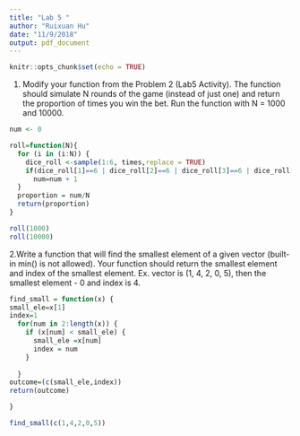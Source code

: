```yaml
---
title: "Lab 5 "
author: "Ruixuan Hu"
date: "11/9/2018"
output: pdf_document
---
```


```r
knitr::opts_chunk$set(echo = TRUE)
```

1. Modify your function from the Problem 2 (Lab5 Activity). The function should simulate N rounds of the game (instead of just one) and return the proportion of times you win the bet. Run the function with N = 1000 and 10000.


```r
num <- 0

roll=function(N){
  for (i in (i:N)) {
    dice_roll <-sample(1:6, times,replace = TRUE)
    if(dice_roll[1]==6 | dice_roll[2]==6 | dice_roll[3]==6 | dice_roll[4]==6) 
      num=num + 1
  }
  proportion = num/N
  return(proportion)
}

roll(1000)
roll(10000)

```


2.Write a function that will find the smallest element of a given vector (built-in min() is not allowed). Your function should return the smallest element and index of the smallest element.
Ex. vector is (1, 4, 2, 0, 5), then the smallest element - 0 and index is 4.


```r

find_small = function(x) {
small_ele=x[1]
index=1
  for(num in 2:length(x)) {
    if (x[num] < small_ele) {
      small_ele =x[num]
      index = num 
    }  
    
  }
outcome=(c(small_ele,index))
return(outcome)

}

find_small(c(1,4,2,0,5))


```


